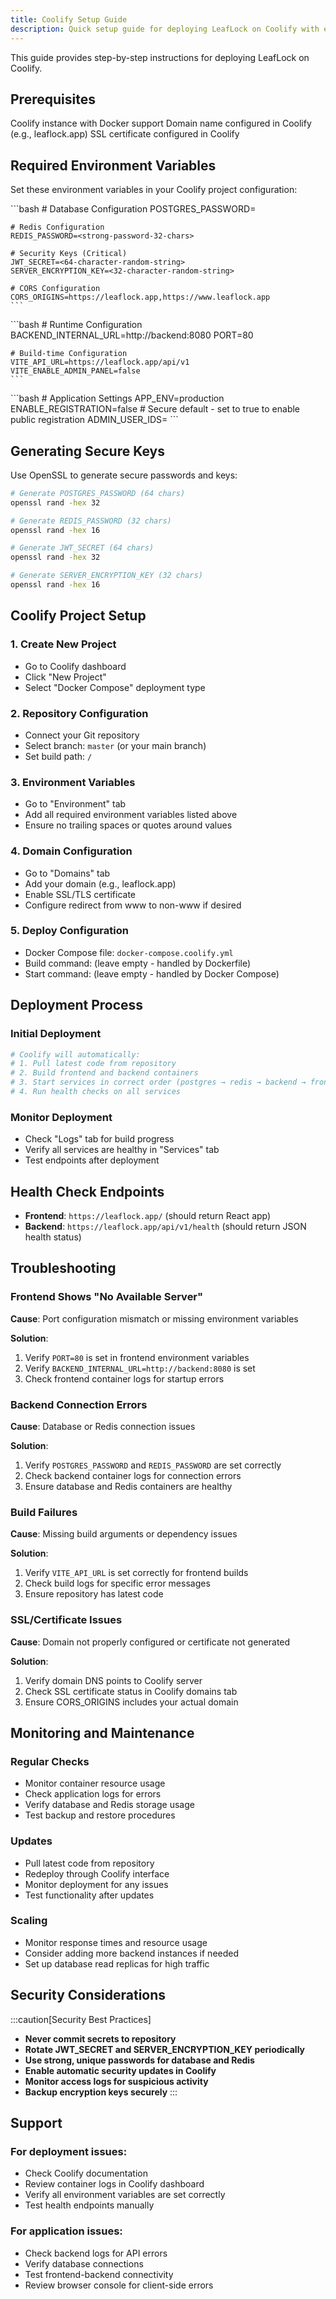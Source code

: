 ```yaml
---
title: Coolify Setup Guide
description: Quick setup guide for deploying LeafLock on Coolify with essential configuration steps.
---
```



This guide provides step-by-step instructions for deploying LeafLock on Coolify.

## Prerequisites

<CardGrid>
  <Card title="Coolify Instance" icon="server">
    Coolify instance with Docker support
  </Card>
  <Card title="Domain" icon="globe">
    Domain name configured in Coolify (e.g., leaflock.app)
  </Card>
  <Card title="SSL Certificate" icon="lock">
    SSL certificate configured in Coolify
  </Card>
</CardGrid>

## Required Environment Variables

Set these environment variables in your Coolify project configuration:

<Tabs>
  <TabItem label="Backend (Required)">
    ```bash
    # Database Configuration
    POSTGRES_PASSWORD=<strong-password-64-chars>

    # Redis Configuration
    REDIS_PASSWORD=<strong-password-32-chars>

    # Security Keys (Critical)
    JWT_SECRET=<64-character-random-string>
    SERVER_ENCRYPTION_KEY=<32-character-random-string>

    # CORS Configuration
    CORS_ORIGINS=https://leaflock.app,https://www.leaflock.app
    ```
  </TabItem>
  <TabItem label="Frontend (Required)">
    ```bash
    # Runtime Configuration
    BACKEND_INTERNAL_URL=http://backend:8080
    PORT=80

    # Build-time Configuration
    VITE_API_URL=https://leaflock.app/api/v1
    VITE_ENABLE_ADMIN_PANEL=false
    ```
  </TabItem>
  <TabItem label="Optional">
    ```bash
    # Application Settings
    APP_ENV=production
    ENABLE_REGISTRATION=false  # Secure default - set to true to enable public registration
    ADMIN_USER_IDS=<comma-separated-user-ids>
    ```
  </TabItem>
</Tabs>

## Generating Secure Keys

Use OpenSSL to generate secure passwords and keys:

```bash
# Generate POSTGRES_PASSWORD (64 chars)
openssl rand -hex 32

# Generate REDIS_PASSWORD (32 chars)
openssl rand -hex 16

# Generate JWT_SECRET (64 chars)
openssl rand -hex 32

# Generate SERVER_ENCRYPTION_KEY (32 chars)
openssl rand -hex 16
```

## Coolify Project Setup

### 1. Create New Project
- Go to Coolify dashboard
- Click "New Project"
- Select "Docker Compose" deployment type

### 2. Repository Configuration
- Connect your Git repository
- Select branch: `master` (or your main branch)
- Set build path: `/`

### 3. Environment Variables
- Go to "Environment" tab
- Add all required environment variables listed above
- Ensure no trailing spaces or quotes around values

### 4. Domain Configuration
- Go to "Domains" tab
- Add your domain (e.g., leaflock.app)
- Enable SSL/TLS certificate
- Configure redirect from www to non-www if desired

### 5. Deploy Configuration
- Docker Compose file: `docker-compose.coolify.yml`
- Build command: (leave empty - handled by Dockerfile)
- Start command: (leave empty - handled by Docker Compose)

## Deployment Process

### Initial Deployment
```bash
# Coolify will automatically:
# 1. Pull latest code from repository
# 2. Build frontend and backend containers
# 3. Start services in correct order (postgres → redis → backend → frontend)
# 4. Run health checks on all services
```

### Monitor Deployment
- Check "Logs" tab for build progress
- Verify all services are healthy in "Services" tab
- Test endpoints after deployment

## Health Check Endpoints

- **Frontend**: `https://leaflock.app/` (should return React app)
- **Backend**: `https://leaflock.app/api/v1/health` (should return JSON health status)

## Troubleshooting

### Frontend Shows "No Available Server"

**Cause**: Port configuration mismatch or missing environment variables

**Solution**:
1. Verify `PORT=80` is set in frontend environment variables
2. Verify `BACKEND_INTERNAL_URL=http://backend:8080` is set
3. Check frontend container logs for startup errors

### Backend Connection Errors

**Cause**: Database or Redis connection issues

**Solution**:
1. Verify `POSTGRES_PASSWORD` and `REDIS_PASSWORD` are set correctly
2. Check backend container logs for connection errors
3. Ensure database and Redis containers are healthy

### Build Failures

**Cause**: Missing build arguments or dependency issues

**Solution**:
1. Verify `VITE_API_URL` is set correctly for frontend builds
2. Check build logs for specific error messages
3. Ensure repository has latest code

### SSL/Certificate Issues

**Cause**: Domain not properly configured or certificate not generated

**Solution**:
1. Verify domain DNS points to Coolify server
2. Check SSL certificate status in Coolify domains tab
3. Ensure CORS_ORIGINS includes your actual domain

## Monitoring and Maintenance

### Regular Checks
- Monitor container resource usage
- Check application logs for errors
- Verify database and Redis storage usage
- Test backup and restore procedures

### Updates
- Pull latest code from repository
- Redeploy through Coolify interface
- Monitor deployment for any issues
- Test functionality after updates

### Scaling
- Monitor response times and resource usage
- Consider adding more backend instances if needed
- Set up database read replicas for high traffic

## Security Considerations

:::caution[Security Best Practices]
- **Never commit secrets to repository**
- **Rotate JWT_SECRET and SERVER_ENCRYPTION_KEY periodically**
- **Use strong, unique passwords for database and Redis**
- **Enable automatic security updates in Coolify**
- **Monitor access logs for suspicious activity**
- **Backup encryption keys securely**
:::

## Support

### For deployment issues:
- Check Coolify documentation
- Review container logs in Coolify dashboard
- Verify all environment variables are set correctly
- Test health endpoints manually

### For application issues:
- Check backend logs for API errors
- Verify database connections
- Test frontend-backend connectivity
- Review browser console for client-side errors